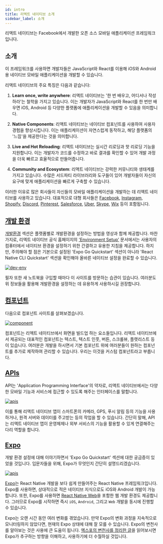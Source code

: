 ```yaml
---
id: intro
title: 리엑트 네이티브 소개
sidebar_label: 소개
---
```



<AdFitMobileBanner unit="DAN-YpcHf9p49U5ykXi8" className="adfit-top-mobile" />

리액트 네이티브는 Facebook에서 개발한 오픈 소스 모바일 애플리케이션 프레임워크입니다.

## 소개

이 프레임워크를 사용하면 개발자들은 JavaScript와 React를 이용해 iOS와 Android용 네이티브 모바일 애플리케이션을 개발할 수 있습니다.

리액트 네이티브의 주요 특징은 다음과 같습니다:

1. **Learn once, write anywhere**: 리액트 네이티브는 '한 번 배우고, 어디서나 작성하라'는 철학을 가지고 있습니다. 이는 개발자가 JavaScript와 React를 한 번만 배우면 iOS, Android 등 다양한 플랫폼에 애플리케이션을 개발할 수 있음을 의미합니다.

2. **Native Components**: 리액트 네이티브는 네이티브 컴포넌트를 사용하여 사용자 경험을 향상시킵니다. 이는 애플리케이션이 자연스럽게 동작하고, 해당 플랫폼의 '느낌'을 제공한다는 것을 의미합니다.

3. **Live and Hot Reloading**: 리액트 네이티브는 실시간 리로딩과 핫 리로딩 기능을 지원합니다. 이는 개발자가 코드를 수정하고 바로 결과를 확인할 수 있어 개발 과정을 더욱 빠르고 효율적으로 만들어줍니다.

4. **Community and Ecosystem**: 리액트 네이티브는 강력한 커뮤니티와 생태계를 가지고 있습니다. 수많은 서드파티 라이브러리와 도구들이 있어 개발자들이 자신의 요구에 맞게 애플리케이션을 빠르게 구축할 수 있습니다.

이러한 이유로 많은 회사들이 자신들의 모바일 애플리케이션을 개발하는 데 리액트 네이티브를 사용하고 있습니다. 대표적으로 대형 회사들은 [Facebook](https://www.facebook.com/), [Instagram](https://www.instagram.com/), [Shopify](https://www.shopify.com/), [Discord](https://discord.com/), [Pinterest](https://www.pinterest.com/), [Salesforce](https://www.salesforce.com/), [Uber](https://www.uber.com/), [Skype](https://www.skype.com/), [Wix](https://www.wix.com/) 등이 포함됩니다.

## [개발 환경](http://doc.crossplatformkorea.com/docs/current/category/development-environment)

[개발환경](http://doc.crossplatformkorea.com/docs/current/category/development-environment) 섹션은 플랫폼별로 개발환경을 설정하는 방법을 영상과 함께 제공합니다.
마찬가지로, 리엑트 네이티브 공식 홈페이지의 ['Environment Setup'](https://reactnative.dev/docs/environment-setup?guide=native) 문서에서는 사용자의 컴퓨터에서 네이티브 환경을 설정하기 위한 간결하고 유용한 지침을 제공합니다.
하지만, 주의해야 할 점은 기본으로 설정된 'Expo Go Quickstart' 섹션이 아니라 'React Native CLI Quickstart' 섹션을 확인해야 올바른 네이티브 설정을 완료할 수 있습니다.

<a href="https://reactnative.dev/docs/environment-setup?guide=native">
  <img src={ImgDevEnv} alt="dev-env" />
</a>

필자 또한 새 노트북을 구입할 때마다 이 사이트를 방문하는 습관이 있습니다.
여러분도 위 정보들을 활용해 개발환경을 설정하는 데 유용하게 사용하시길 권장합니다.

## [컴포넌트](https://reactnative.dev/docs/components-and-apis)

다음으로 컴포넌트 사이트를 살펴보겠습니다.

<a href="https://reactnative.dev/docs/components-and-apis">
  <img src={ImgComponent} alt="component" />
</a>

컴포넌트는 리엑트 네이티브에서 화면을 빌드업 하는 요소들입니다.
리엑트 네이티브에서 제공되는 대표적인 컴포넌트는 텍스트, 텍스트 인풋, 버튼, 스크롤뷰, 플랫리스트 등이 있습니다.
여러분은 개발을 하시면서 기본 컴포넌트 위에 여러분들이 원하는 컴포넌트를 추가로 제작하여 관리할 수 있습니다.
우리는 이것을 커스텀 컴포넌트라고 부릅니다.

## [APIs](https://reactnative.dev/docs/alert)

API는 'Application Programming Interface'의 약자로, 리액트 네이티브에서는 다양한 모바일 기능과 서비스에 접근할 수 있도록 해주는 인터페이스를 말합니다.

<a href="https://reactnative.dev/docs/alert">
  <img src={ImgApis} alt="apis" />
</a>

이를 통해 리액트 네이티브 앱이 스마트폰의 카메라, GPS, 푸시 알림 등의 기능을 사용하거나, 원격 서버와 데이터를 주고받는 등의 작업을 할 수 있습니다.
간단히 말해, API는 리액트 네이티브 앱이 운영체제나 외부 서비스의 기능을 활용할 수 있게 연결해주는 다리 역할을 합니다.

## [Expo](https://expo.dev)

개발 환경 설정에 대해 이야기하면서 'Expo Go Quickstart' 섹션에 대한 궁금증이 있었을 것입니다.
입문자들을 위해, Expo가 무엇인지 간단히 설명드리겠습니다.

<a href="https://expo.dev">
  <img src={ImgExpo} alt="apis" width={400} />
</a>

[Expo](https://expo.dev)는 React Native 개발을 보다 쉽게 만들어주는 React Native 프레임워크입니다.
Expo를 사용하면, 상대적으로 적은 네이티브 지식으로도 iOS와 Android 개발이 가능합니다.
또한, Expo를 사용하면 [React Native Web](https://necolas.github.io/react-native-web)을 포함한 웹 개발 환경도 제공합니다.
그러므로 Expo를 시작하면 즉시 `iOS`, `Android`, 그리고 `Web` 개발을 동시에 진행할 수 있습니다.

Expo는 오랜 시간 동안 여러 변화를 겪었습니다. 만약 Expo의 변화 과정을 지속적으로 모니터링하지 않았다면, 현재의 Expo 상태에 대해 잘 모를 수 있습니다.
Expo의 변천사를 알아보는 것은 사용에 큰 도움이 됩니다.
[엑스포의 변천사를 정리한 글](https://medium.com/crossplatformkorea/expo-역사와-현재-현황-09c8fdce0114)을 읽어보시면 Expo가 추구하는 방향을 이해하고, 사용하기에 더 수월하실 것입니다.

<AdFitMobileBanner
  unit="DAN-weLLBNA8C31gpo1t"
  className="adfit-bottom-mobile"
/>
